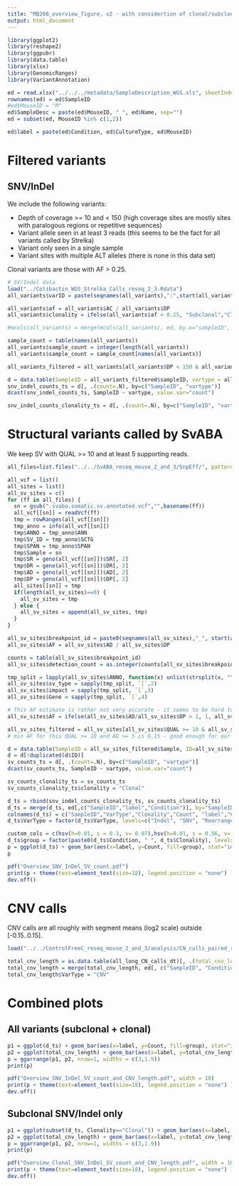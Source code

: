 ```yaml
---
title: "MB208_overview_figure, v2 - with considertion of clonal/subclonal variants"
output: html_document
---
```


```r
library(ggplot2)
library(reshape2)
library(ggpubr)
library(data.table)
library(xlsx)
library(GenomicRanges)
library(VariantAnnotation)
```

```r
ed = read.xlsx("../../../metadata/SampleDescription_WGS.xls", sheetIndex = 1, stringsAsFactors=F)
rownames(ed) = ed$SampleID
#ed$MouseID = "M"
ed$SampleDesc = paste(ed$MouseID, " ", ed$Name, sep="")
ed = subset(ed, MouseID %in% c(1,2))

ed$label = paste(ed$Condition, ed$CultureType, ed$MouseID)

```


# Filtered variants 

## SNV/InDel

We include the following variants: 

- Depth of coverage >= 10 and < 150 (high coverage sites are mostly sites with paralogous regions or repetitive sequences)
- Variant allele seen in at least 3 reads (this seems to be the fact for all variants called by Strelka)
- Variant only seen in a single sample
- Variant sites with multiple ALT alleles (there is none in this data set)

Clonal variants are those with AF > 0.25.

```r
# SV/Indel data 
load("../Colibactin_WGS_Strelka_Calls_reseq_2_3.Rdata")
all_variants$varID = paste(seqnames(all_variants),":",start(all_variants),"_",all_variants$REF,"/",unstrsplit(CharacterList(all_variants$ALT),sep = ","),sep="")

all_variants$af = all_variants$AC / all_variants$DP
all_variants$clonality = ifelse(all_variants$af < 0.25, "Subclonal","Clonal")

#mcols(all_variants) = merge(mcols(all_variants), ed, by.x="sampleID", by.y="SampleID", all.x=T, sort=F)

sample_count = table(names(all_variants))
all_variants$sample_count = integer(length(all_variants))
all_variants$sample_count = sample_count[names(all_variants)]

all_variants_filtered = all_variants[all_variants$DP < 150 & all_variants$DP >= 10 & all_variants$AC >= 3 & all_variants$sample_count == 1 & !all_variants$multiallelic]
```

```r
d = data.table(SampleID = all_variants_filtered$sampleID, vartype = all_variants_filtered$vartype, clonality=all_variants_filtered$clonality)
snv_indel_counts_ts = d[, .(count=.N), by=c("SampleID", "vartype")]
dcast(snv_indel_counts_ts, SampleID ~ vartype, value.var="count")

snv_indel_counts_clonality_ts = d[, .(count=.N), by=c("SampleID", "vartype", "clonality")]
```

# Structural variants called by SvABA

We keep SV with QUAL >= 10 and at least 5 supporting reads.

```r
all_files=list.files("../../SvABA_reseq_mouse_2_and_3/SnpEff/", pattern="*.vcf", full.names = T)

all_vcf = list()
all_sites = list()
all_sv_sites = c()
for (ff in all_files) {
  sn = gsub(".svaba.somatic.sv.annotated.vcf","",basename(ff))
  all_vcf[[sn]] = readVcf(ff)
  tmp = rowRanges(all_vcf[[sn]])
  tmp_anno = info(all_vcf[[sn]])
  tmp$ANNO = tmp_anno$ANN
  tmp$SV_ID = tmp_anno$SCTG
  tmp$SPAN = tmp_anno$SPAN
  tmp$Sample = sn
  tmp$SR = geno(all_vcf[[sn]])$SR[, 2]
  tmp$DR = geno(all_vcf[[sn]])$DR[, 2]
  tmp$AD = geno(all_vcf[[sn]])$AD[, 2]
  tmp$DP = geno(all_vcf[[sn]])$DP[, 2]
  all_sites[[sn]] = tmp
  if(length(all_sv_sites)==0) {
    all_sv_sites = tmp
  } else {
    all_sv_sites = append(all_sv_sites, tmp)  
  }
}

all_sv_sites$breakpoint_id = paste0(seqnames(all_sv_sites),"_", start(all_sv_sites),"_", end(all_sv_sites))
all_sv_sites$AF = all_sv_sites$AD / all_sv_sites$DP

counts = table(all_sv_sites$breakpoint_id)
all_sv_sites$detection_count = as.integer(counts[all_sv_sites$breakpoint_id])

tmp_split = lapply(all_sv_sites$ANNO, function(x) unlist(strsplit(x, "\\|")))
all_sv_sites$sv_type = sapply(tmp_split, `[`,2)
all_sv_sites$impact = sapply(tmp_split, `[`,3)
all_sv_sites$Gene = sapply(tmp_split, `[`,4)

# This AF estimate is rather not very accurate - it seems to be hard to estimate DP right in presence of split reads and mapping problems; at least SvABA gives strange numbers for DP
all_sv_sites$AF = ifelse(all_sv_sites$AD/all_sv_sites$DP > 1, 1, all_sv_sites$AD/all_sv_sites$DP)

all_sv_sites_filtered = all_sv_sites[all_sv_sites$QUAL >= 10 & all_sv_sites$AD >= 5]
# min AF for this QUAL >= 10 and AD >= 5 is 0.15 - good enough for our rough estimate of AF
```

```r
d = data.table(SampleID = all_sv_sites_filtered$Sample, ID=all_sv_sites_filtered$SV_ID, vartype="Rearrangements")
d = d[!duplicated(d$ID)]
sv_counts_ts = d[, .(count=.N), by=c("SampleID", "vartype")]
dcast(sv_counts_ts, SampleID ~ vartype, value.var="count")

sv_counts_clonality_ts = sv_counts_ts
sv_counts_clonality_ts$clonality = "Clonal"
```

```r
d_ts = rbind(snv_indel_counts_clonality_ts, sv_counts_clonality_ts)
d_ts = merge(d_ts, ed[,c("SampleID","label","Condition")], by="SampleID")
colnames(d_ts) = c("SampleID","VarType","Clonality","Count", "label","Condition")
d_ts$VarType = factor(d_ts$VarType, levels=c("Indel", "SNV", "Rearrangements") )

```

```r
custom_cols = c(hsv(h=0.01, s = 0.3, v= 0.97),hsv(h=0.01, s = 0.56, v= 0.97),hsv(h=0.504, s = 0.2, v= 0.768),hsv(h=0.504, s = 1, v= 0.768))
d_ts$group = factor(paste0(d_ts$Condition, " ", d_ts$Clonality), levels=c("Uninfected Subclonal","Uninfected Clonal","Wnt-independent Subclonal","Wnt-independent Clonal") )
p = ggplot(d_ts) + geom_bar(aes(x=label, y=Count, fill=group), stat="identity") + facet_wrap(VarType ~ ., scale="free_y" ) + theme(axis.text.x = element_text(angle=90, hjust=1)) + xlab("") + scale_fill_manual(values = custom_cols, labels=levels(d_ts$group) )
p
```

```r
pdf("Overview_SNV_InDel_SV_count.pdf")
print(p + theme(text=element_text(size=18), legend.position = "none") )
dev.off()
```


# CNV calls

CNV calls are all roughly with segment means (log2 scale) outside [-0.15..0.15].

```r
load("../../ControlFreeC_reseq_mouse_2_and_3/analysis/CN_calls_paired_recalled_CNV.Rdata")

total_cnv_length = as.data.table(all_long_CN_calls_dt)[, .(total_cnv_length  = sum(ifelse(status != "nc", width, 0))/1e6  ), by="sample"]
total_cnv_length = merge(total_cnv_length, ed[, c("SampleID", "Condition", "label")], by.x="sample", by.y="SampleID", all.x=T, sort=F)
total_cnv_length$VarType = "CNV"
```

# Combined plots

## All variants (subclonal + clonal)


```r
p1 = ggplot(d_ts) + geom_bar(aes(x=label, y=Count, fill=group), stat="identity") + facet_wrap(VarType ~ ., scale="free_y" ) + theme(axis.text.x = element_text(angle=90, hjust=1), legend.position = "none") + xlab("") + scale_fill_manual(values = custom_cols, labels=levels(d_ts$group) )
p2 = ggplot(total_cnv_length) + geom_bar(aes(x=label, y=total_cnv_length, fill=Condition), stat="identity") + theme(axis.text.x = element_text(angle=90, hjust=1)) + xlab("") + ylab("Genome length affected by CNV (MBases)") + facet_wrap(VarType ~ ., scale="free_y" )
p = ggarrange(p1, p2, nrow=1, widths = c(3,1.9))
print(p)
```


```r
pdf("Overview_SNV_InDel_SV_count_and_CNV_length.pdf", width = 10)
print(p + theme(text=element_text(size=18), legend.position = "none") )
dev.off()
```

## Subclonal SNV/Indel only

```r
p1 = ggplot(subset(d_ts, Clonality=="Clonal")) + geom_bar(aes(x=label, y=Count, fill=group), stat="identity") + facet_wrap(VarType ~ ., scale="free_y" ) + theme(axis.text.x = element_text(angle=90, hjust=1), legend.position = "none") + xlab("")
p2 = ggplot(total_cnv_length) + geom_bar(aes(x=label, y=total_cnv_length, fill=Condition), stat="identity") + theme(axis.text.x = element_text(angle=90, hjust=1)) + xlab("") + ylab("Genome length affected by CNV (MBases)") + facet_wrap(VarType ~ ., scale="free_y" )
p = ggarrange(p1, p2, nrow=1, widths = c(3,1.9))
print(p)
```



```r
pdf("Overview_Clonal_SNV_InDel_SV_count_and_CNV_length.pdf", width = 10)
print(p + theme(text=element_text(size=18), legend.position = "none") )
dev.off()
```
